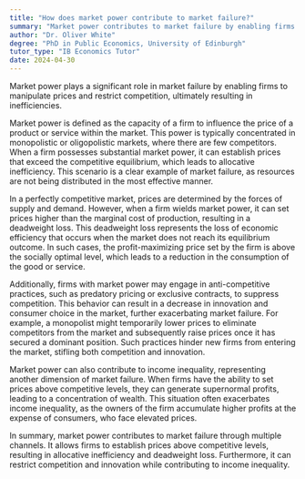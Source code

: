 ```yaml
---
title: "How does market power contribute to market failure?"
summary: "Market power contributes to market failure by enabling firms to manipulate prices and limit competition, leading to inefficiency."
author: "Dr. Oliver White"
degree: "PhD in Public Economics, University of Edinburgh"
tutor_type: "IB Economics Tutor"
date: 2024-04-30
---
```


Market power plays a significant role in market failure by enabling firms to manipulate prices and restrict competition, ultimately resulting in inefficiencies.

Market power is defined as the capacity of a firm to influence the price of a product or service within the market. This power is typically concentrated in monopolistic or oligopolistic markets, where there are few competitors. When a firm possesses substantial market power, it can establish prices that exceed the competitive equilibrium, which leads to allocative inefficiency. This scenario is a clear example of market failure, as resources are not being distributed in the most effective manner.

In a perfectly competitive market, prices are determined by the forces of supply and demand. However, when a firm wields market power, it can set prices higher than the marginal cost of production, resulting in a deadweight loss. This deadweight loss represents the loss of economic efficiency that occurs when the market does not reach its equilibrium outcome. In such cases, the profit-maximizing price set by the firm is above the socially optimal level, which leads to a reduction in the consumption of the good or service.

Additionally, firms with market power may engage in anti-competitive practices, such as predatory pricing or exclusive contracts, to suppress competition. This behavior can result in a decrease in innovation and consumer choice in the market, further exacerbating market failure. For example, a monopolist might temporarily lower prices to eliminate competitors from the market and subsequently raise prices once it has secured a dominant position. Such practices hinder new firms from entering the market, stifling both competition and innovation.

Market power can also contribute to income inequality, representing another dimension of market failure. When firms have the ability to set prices above competitive levels, they can generate supernormal profits, leading to a concentration of wealth. This situation often exacerbates income inequality, as the owners of the firm accumulate higher profits at the expense of consumers, who face elevated prices.

In summary, market power contributes to market failure through multiple channels. It allows firms to establish prices above competitive levels, resulting in allocative inefficiency and deadweight loss. Furthermore, it can restrict competition and innovation while contributing to income inequality.
    